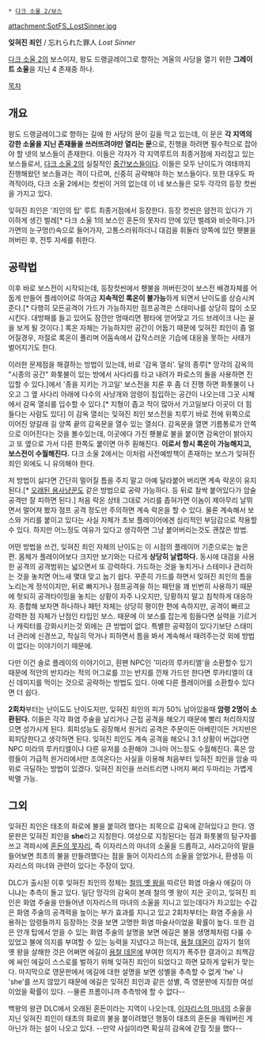  * [[다크 소울 2/보스]]

attachment:SotFS_LostSinner.jpg

'''잊혀진 죄인''' / 忘れられた罪人
''Lost Sinner''

[[다크 소울 2]]의 보스이자, 왕도 드랭글레이그로 향하는 겨울의 사당을 열기 위한 '''그레이트 소울'''을 지닌 4 존재중 하나.

[[목차]]
== 개요 ==
왕도 드랭글레이그로 향하는 길에 한 사당의 문이 길을 막고 있는데, 이 문은 '''각 지역의 강한 소울을 지닌 존재들을 쓰러뜨려야만 열리는 문'''으로, 진행을 하려면 필수적으로 잡아야 할 넷의 보스들이 존재한다. 이들은 각자가 각 지역루트의 최종거점에 자리잡고 있는 보스들로서, [[다크 소울 2]]의 실질적인 [[중간보스]]들이다. 이들은 모두 난이도가 여태까지 진행해왔던 보스들과는 격이 다르며, 신중히 공략해야 하는 보스들이다. 또한 대우도 파격적이라, 다크 소울 2에서는 컷씬이 거의 없는데 이 네 보스들은 모두 각각의 등장 컷씬을 가지고 있다.

잊혀진 죄인은 '죄인의 탑' 루트 최종거점에서 등장한다. 등장 컷씬은 얌전히 있다가 기이하게 생긴 벌레[* 다크 소울 1의 보스인 혼돈의 못자리 안에 있던 벌레와 비슷하다.]가 가면의 눈구멍(!)속으로 들어가자, 고통스러워하더니 대검을 휘둘러 양쪽에 있던 횃불을 꺼버린 후, 전투 자세를 취한다. 

== 공략법 ==
이후 바로 보스전이 시작되는데, 등장컷씬에서 횃불을 꺼버린것이 보스전 배경자체를 어둡게 만들어 플레이어로 하여금 '''지속적인 록온이 불가능'''하게 되면서 난이도를 상승시켜준다.[* 다행히 모든공격이 가드가 가능하지만 점프공격은 스태미나를 상당히 많이 소모시킨다. 대방패를 들고 있어도 잠깐만 멍때리면 평타에 얻어맞고 가드 브레이크 나는 꼴을 보게 될 것이다.] 록온 자체는 가능하지만 공간이 어둡기 때문에 잊혀진 죄인이 좀 멀어질경우, 저절로 록온이 풀리며 어둠속에서 갑작스러운 기습에 대응을 못하는 사태가 벌어지기도 한다.

이러한 문제점을 해결하는 방법이 있는데, 바로 '감옥 열쇠'. 달의 종루[* 망각의 감옥의 "시종의 공간" 화톳불이 있는 방에서 사다리를 타고 내려가 파로스의 돌을 사용하면 진입할 수 있다.]에서 '종을 지키는 가고일' 보스전을 치룬 후 좀 더 진행 하면 화톳불이 나오고 그 옆 사다리 아래에 다수의 사냥개와 암령이 침입하는 공간이 나오는데 그곳 시체에서 감옥 열쇠를 입수할 수 있다.[* 지형이 좁고 적이 많아서 가고일보다 이곳이 더 힘들다는 사람도 있다] 이 감옥 열쇠는 잊혀진 죄인 보스전을 치루기 바로 전에 위쪽으로 이어진 양갈래 길 양쪽 끝의 감옥문을 열수 있는 열쇠다. 감옥문을 열면 기름통로가 안쪽으로 이어진다는 것을 볼수있는데, 이곳에다 가진 횃불로 불을 붙이면 감옥안이 밝아지고 또 옆으로 가서 다른 한쪽도 붙이면 아주 훤해진다. '''이로서 항시 록온이 가능해지고, 보스전이 수월해진다.''' 다크 소울 2에서는 이처럼 사전예방책이 존재하는 보스가 잊혀진 죄인 외에도 니 유의해야 한다. 

저 방법이 싫다면 간단히 멀어질 틈을 주지 말고 아예 달라붙어 버리면 계속 락온이 유지된다.[* [[오래된 용사냥꾼]]도 같은 방법으로 공략 가능하다. 등 뒤로 찰싹 붙어있다가 암술 공격만 잘 피하면 된다.] 처음 락온 상태 그대로 거리를 좁혀가면 이놈이 제아무리 날뛰면서 멀어져 봤자 점프 공격 정도만 주의하면 계속 락온을 할 수 있다. 물론 계속해서 보스와 거리를 붙이고 있다는 사실 자체가 초보 플레이어에겐 심리적인 부담감으로 작용할수 있다. 하지만 어느정도 여유가 있다고 생각하면 그냥 붙어버리는것도 괜찮은 방법.

어떤 방법을 쓰건, 잊혀진 죄인 자체의 난이도는 이 시점의 플레이어 기준으로는 높은 편. 몸체가 플레이어보다 크지만 보기와는 다르게 '''상당히 날렵하다.''' 동시에 대검을 사용한 공격의 공격범위는 넓으면서 또 강력하다. 가드하는 것을 놓치거나 스테미나 관리하는 것을 놓치면 어느새 몇대 맞고 눕기 쉽다. 꾸준히 가드를 하면서 잊혀진 죄인의 틈을 노리는게 정석이지만, 뒤로 빠지거나 점프공격을 하는 패턴을 꽤 빈번히 사용하기 때문에 헛되히 공격타이밍을 놓치는 상황이 자주 나오지만, 당황하지 말고 침착하게 대응하자. 종합해 보자면 하나하나 패턴 자체는 상당히 평이한 편에 속하지만, 공격이 빠르고 강력한 점 자체가 난점인 타입인 보스. 때문에 이 보스를 잡는게 힘들다면 실력을 기르거나 캐릭터를 강화시키는것 외에는 큰 방법이 없다. 특별한 공략점이 있다기보단 스태미너 관리에 신경쓰고, 착실히 막거나 피하면서 틈을 봐서 계속해서 때려주는것 외에 방법이 없다는 이야기이기 때문에.

다만 이건 솔로 플레이의 이야기이고, 흰팬 NPC인 '미라의 루카티엘'을 소환할수 있기때문에 적안의 반지라는 적의 어그로를 끄는 반지를 낀채 가드만 한다면 루카티엘이 대신 데미지를 먹이는 것으로 공략하는 방법도 있다. 아예 다른 플레이어를 소환할수 있다면 더 쉽다. 

'''2회차'''부터는 난이도도 난이도지만, 잊혀진 죄인의 피가 50% 남아있을때 '''암령 2명이 소환된다.''' 이들은 각각 화염 주술을 날리거나 근접 공격을 해오기 때문에 빨리 처리하지않으면 성가시게 된다. 회피성능도 굉장해서 원거리 공격은 주문이든 아베린이든 거지반은 회피당한다고 생각하면 된다. 잊혀진 죄인도 계속 공격을 해오니 3:1 상황이 버겁다면 NPC 미라의 루카티엘이나 다른 유저를 소환해야 그나마 어느정도 수월해진다. 혹은 암령들이 가급적 원거리에서만 조여온다는 사실을 이용해 처음부터 잊혀진 죄인을 암술 따위로 극딜하는 방법이 있겠다. 잊혀진 죄인을 쓰러트리면 나머지 쩌리 두마리는 가볍게 박멸 가능.
 
== 그외 ==
잊혀진 죄인은 태초의 화로에 불을 붙히려 했다는 죄목으로 감옥에 갇혀있다고 한다. 영문판은 잊혀진 죄인을 '''she'''라고 지칭한다.  여성으로 지칭된다는 점과 화톳불의 탐구자를 쓰고 격파시에 [[혼돈의 못자리]], 즉 이자리스의 마녀의 소울을 드롭하고, 샤라고아의 말을 들어보면 최초의 불을 만들려했다는 점을 들어 이자리스의 소울을 얻었거나, 환생등 이자리스의 마녀와 관련이 있다는 주장이 있다. 

DLC가 출시된 이후 잊혀진 죄인의 정체는 [[철의 옛 왕]]을 따르던 화염 마술사 에길이 아니냐는 추측이 돌고 있다. 일단 망각의 감옥이 본래 철의 옛 왕이 지은 곳이고, 잊혀진 죄인은 화염 주술을 만들어낸 이자리스의 마녀의 소울을 지니고 있는데다가 차고있는 수갑은 화염 주술의 공격력을 높이는 부가 효과를 지니고 있고 2회차부터는 화염 주술을 사용하는 암령들까지 등장하는 것을 보면 고명한 화염 마술사이었을 확률이 높다. 또한 검은 안개 탑에서 얻을 수 있는 화염 주술의 설명을 보면 에길은 불을 생명체처럼 다룰 수 있었고 불에 의지를 부여할 수 있는 능력을 지녔다고 하는데, [[용철 데몬]]이 갑자기 철의 옛 왕을 살해한 것은 어쩌면 에길이 [[용철 데몬]]에 부여한 의지가 폭주한 결과이고 죄책감에 싸인 에길이 스스로를 벌하기 위해 잊혀진 죄인이 되었다고 하면 묘하게 앞뒤가 맞는다. 마지막으로 영문판에서 에길에 대한 설명을 보면 성별을 추측할 수 없게 'he' 나 'she'를 쓰지 않았기 때문에 에길은 잊혀진 죄인과 같은 성별, 즉 영문판에 지칭한 여성이었을 확률이 있다. --물론 프롬이니까 추측밖에 할 수 없다--

백왕의 왕관 DLC에서 오래된 혼돈이라는 지역이 나오는데, [[혼돈의 못자리|이자리스의 마녀]]의 소울을 지닌 잊혀진 죄인이 태초의 화로의 불을 붙이려했던 행동이 태초의 혼돈을 깨워버린 게 아닌가 하는 설이 나오고 있다. --만약 사실이라면 확실히 감옥에 갇힐 짓을 했다--

